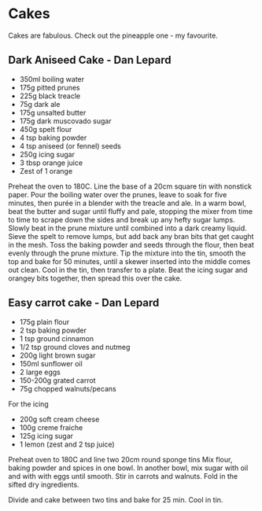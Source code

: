 # Cakes

Cakes are fabulous. Check out the pineapple one - my favourite.

## Dark Aniseed Cake - Dan Lepard

* 350ml boiling water
* 175g pitted prunes
* 225g black treacle
* 75g dark ale
* 175g unsalted butter
* 175g dark muscovado sugar
* 450g spelt flour
* 4 tsp baking powder
* 4 tsp aniseed (or fennel) seeds
* 250g icing sugar
* 3 tbsp orange juice
* Zest of 1 orange

Preheat the oven to 180C. Line the base of a 20cm square tin with nonstick paper.
Pour the boiling water over the prunes, leave to soak for five minutes, then purée in a blender with the treacle and ale.
In a warm bowl, beat the butter and sugar until fluffy and pale, stopping the mixer from time to time to scrape down the sides and break up any hefty sugar lumps.
Slowly beat in the prune mixture until combined into a dark creamy liquid. Sieve the spelt to remove lumps, but add back any bran bits that get caught in the mesh.
Toss the baking powder and seeds through the flour, then beat evenly through the prune mixture.
Tip the mixture into the tin, smooth the top and bake for 50 minutes, until a skewer inserted into the middle comes out clean.
Cool in the tin, then transfer to a plate. Beat the icing sugar and orangey bits together, then spread this over the cake.

## Easy carrot cake - Dan Lepard

* 175g plain flour
* 2 tsp baking powder
* 1 tsp ground cinnamon
* 1/2 tsp ground cloves and nutmeg
* 200g light brown sugar
* 150ml sunflower oil
* 2 large eggs
* 150-200g grated carrot
* 75g chopped walnuts/pecans

For the icing

* 200g soft cream cheese
* 100g creme fraiche
* 125g icing sugar
* 1 lemon (zest and 2 tsp juice)

Preheat oven to 180C and line two 20cm round sponge tins
Mix flour, baking powder and spices in one bowl. 
In another bowl, mix sugar with oil and with with eggs until smooth.
Stir in carrots and walnuts. Fold in the sifted dry ingredients.

Divide and cake between two tins and bake for 25 min. 
Cool in tin. 

